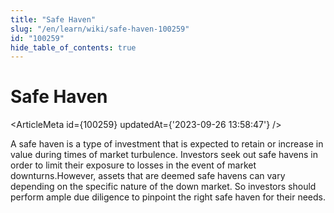 ```yaml
---
title: "Safe Haven"
slug: "/en/learn/wiki/safe-haven-100259"
id: "100259"
hide_table_of_contents: true
---
```



# Safe Haven

<ArticleMeta id={100259} updatedAt={'2023-09-26 13:58:47'} />
<div className='border-solid border-b border-t-0 my-4 border-[var(--ifm-color-gray-300)]' />

A safe haven is a type of investment that is expected to retain or increase in value during times of market turbulence. Investors seek out safe havens in order to limit their exposure to losses in the event of market downturns.However, assets that are deemed safe havens can vary depending on the specific nature of the down market. So investors should perform ample due diligence to pinpoint the right safe haven for their needs.
